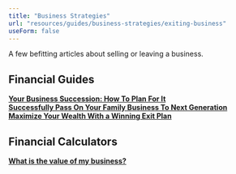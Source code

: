```yaml
---
title: "Business Strategies"
url: "resources/guides/business-strategies/exiting-business"
useForm: false
---
```


  
A few befitting articles about selling or leaving a business.  
  

Financial Guides
----------------

[**Your Business Succession: How To Plan For It**](/business-succession-fg)  
[**Successfully Pass On Your Family Business To Next Generation**](/pass-business-to-generation-fg)  
[**Maximize Your Wealth With a Winning Exit Plan**](/exit-plan-fg)  

  
  

Financial Calculators
---------------------

[**What is the value of my business?**](http://www.calcxml.com/calculators/business-valuation?skn=481)  

